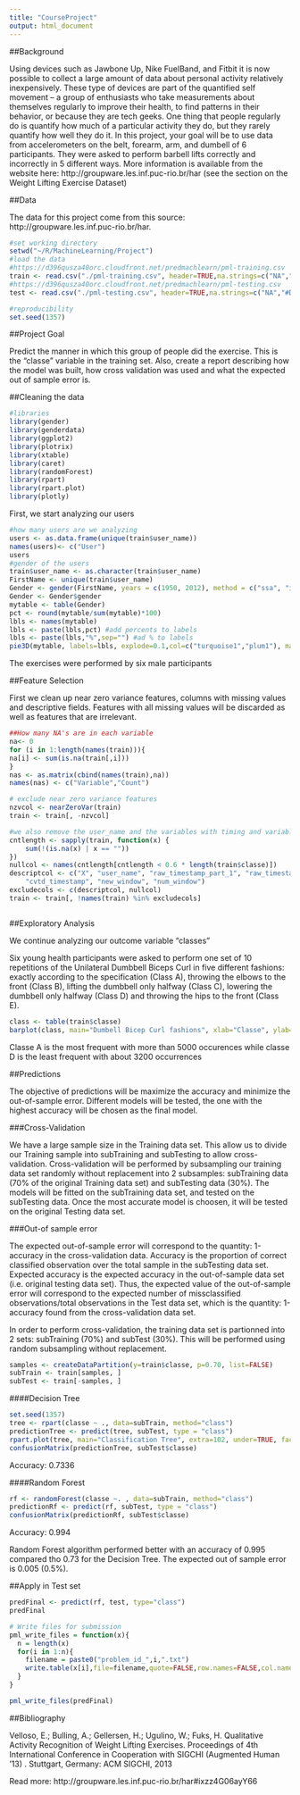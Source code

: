 ---
title: "CourseProject"
output: html_document
---

##Background

Using devices such as Jawbone Up, Nike FuelBand, and Fitbit it is now possible to collect a large amount of data about personal activity relatively inexpensively. These type of devices are part of the quantified self movement – a group of enthusiasts who take measurements about themselves regularly to improve their health, to find patterns in their behavior, or because they are tech geeks. One thing that people regularly do is quantify how much of a particular activity they do, but they rarely quantify how well they do it. In this project, your goal will be to use data from accelerometers on the belt, forearm, arm, and dumbell of 6 participants. They were asked to perform barbell lifts correctly and incorrectly in 5 different ways. More information is available from the website here: http://groupware.les.inf.puc-rio.br/har (see the section on the Weight Lifting Exercise Dataset)

##Data

The data for this project come from this source: http://groupware.les.inf.puc-rio.br/har. 

```{r, message=FALSE, warning=FALSE}
#set working directory
setwd("~/R/MachineLearning/Project")
#load the data
#https://d396qusza40orc.cloudfront.net/predmachlearn/pml-training.csv
train <- read.csv("./pml-training.csv", header=TRUE,na.strings=c("NA","#DIV/0!", ""))
#https://d396qusza40orc.cloudfront.net/predmachlearn/pml-testing.csv
test <- read.csv("./pml-testing.csv", header=TRUE,na.strings=c("NA","#DIV/0!", ""))

#reproducibility
set.seed(1357)
```


##Project Goal

Predict the manner in which this group of people did the exercise. This is the "classe" variable in the training set. 
Also, create a report describing how the model was built, how cross validation was used and what the expected out of sample error is. 


##Cleaning the data

```{r, message=FALSE, warning=FALSE}
#libraries
library(gender)
library(genderdata)
library(ggplot2)
library(plotrix)
library(xtable)
library(caret)
library(randomForest)
library(rpart) 
library(rpart.plot)
library(plotly)
```


First, we start analyzing our users

```{r, message=FALSE, warning=FALSE}
#how many users are we analyzing
users <- as.data.frame(unique(train$user_name))
names(users)<- c("User")
users
#gender of the users
train$user_name <- as.character(train$user_name)
FirstName <- unique(train$user_name)
Gender <- gender(FirstName, years = c(1950, 2012), method = c("ssa", "ipums", "napp",                                                "kantrowitz", "genderize", "demo"), countries = "United States")
Gender <- Gender$gender
mytable <- table(Gender)
pct <- round(mytable/sum(mytable)*100)
lbls <- names(mytable)
lbls <- paste(lbls,pct) #add percents to labels
lbls <- paste(lbls,"%",sep="") #ad % to labels
pie3D(mytable, labels=lbls, explode=0.1,col=c("turquoise1","plum1"), main="Gender Distribution")
```

The exercises were performed by six male participants 


##Feature Selection

First we clean up near zero variance features, columns with missing values and descriptive fields.
Features with all missing values will be discarded as well as features that are irrelevant.

```{r, message=FALSE, warning=FALSE}
##How many NA's are in each variable 
na<- 0
for (i in 1:length(names(train))){
na[i] <- sum(is.na(train[,i]))
}
nas <- as.matrix(cbind(names(train),na))
names(nas) <- c("Variable","Count")

# exclude near zero variance features
nzvcol <- nearZeroVar(train)
train <- train[, -nzvcol]

#we also remove the user_name and the variables with timing and variables with more than 40% missing data
cntlength <- sapply(train, function(x) {
    sum(!(is.na(x) | x == ""))
})
nullcol <- names(cntlength[cntlength < 0.6 * length(train$classe)])
descriptcol <- c("X", "user_name", "raw_timestamp_part_1", "raw_timestamp_part_2", 
    "cvtd_timestamp", "new_window", "num_window")
excludecols <- c(descriptcol, nullcol)
train <- train[, !names(train) %in% excludecols]



```




##Exploratory Analysis


We continue analyzing our outcome variable "classes"

Six young health participants were asked to perform one set of 10 repetitions of the Unilateral Dumbbell Biceps Curl in five different fashions: exactly according to the specification (Class A), throwing the elbows to the front (Class B), lifting the dumbbell only halfway (Class C), lowering the dumbbell only halfway (Class D) and throwing the hips to the front (Class E).


```{r, message=FALSE, warning=FALSE}
class <- table(train$classe)
barplot(class, main="Dumbell Bicep Curl fashions", xlab="Classe", ylab="Frecuency", density=c(70,10))
```

Classe A is the most frequent with more than 5000 occurences while classe D is the least frequent with about 3200 occurrences



##Predictions

The objective of predictions will be maximize the accuracy and minimize the out-of-sample error. 
Different models will be tested, the one with the highest accuracy will be chosen as the final model. 

###Cross-Validation

We have a large sample size in the Training data set. This allow us to divide our Training sample into subTraining and subTesting to allow cross-validation.
Cross-validation will be performed by subsampling our training data set randomly without replacement into 2 subsamples: subTraining data (70% of the original Training data set) and subTesting data (30%). The models will be fitted on the subTraining data set, and tested on the subTesting data. Once the most accurate model is choosen, it will be tested on the original Testing data set.

###Out-of sample error

The expected out-of-sample error will correspond to the quantity: 1-accuracy in the cross-validation data. Accuracy is the proportion of correct classified observation over the total sample in the subTesting data set. Expected accuracy is the expected accuracy in the out-of-sample data set (i.e. original testing data set). Thus, the expected value of the out-of-sample error will correspond to the expected number of missclassified observations/total observations in the Test data set, which is the quantity: 1-accuracy found from the cross-validation data set.


In order to perform cross-validation, the training data set is partionned into 2 sets: subTraining (70%) and subTest (30%).
This will be performed using random subsampling without replacement.
```{r}
samples <- createDataPartition(y=train$classe, p=0.70, list=FALSE)
subTrain <- train[samples, ] 
subTest <- train[-samples, ]
```


####Decision Tree

```{r}
set.seed(1357)
tree <- rpart(classe ~ ., data=subTrain, method="class")
predictionTree <- predict(tree, subTest, type = "class")
rpart.plot(tree, main="Classification Tree", extra=102, under=TRUE, faclen=0)
confusionMatrix(predictionTree, subTest$classe)
```

Accuracy: 0.7336

####Random Forest

```{r}
rf <- randomForest(classe ~. , data=subTrain, method="class")
predictionRf <- predict(rf, subTest, type = "class")
confusionMatrix(predictionRf, subTest$classe)
```

Accuracy: 0.994

Random Forest algorithm performed better with an accuracy of 0.995 compared tho 0.73 for the Decision Tree. The expected out of sample error is 0.005 (0.5%).


##Apply in Test set
```{r}
predFinal <- predict(rf, test, type="class")
predFinal
```



```{r}
# Write files for submission
pml_write_files = function(x){
  n = length(x)
  for(i in 1:n){
    filename = paste0("problem_id_",i,".txt")
    write.table(x[i],file=filename,quote=FALSE,row.names=FALSE,col.names=FALSE)
  }
}

pml_write_files(predFinal)
```




##Bibliography

Velloso, E.; Bulling, A.; Gellersen, H.; Ugulino, W.; Fuks, H. Qualitative Activity Recognition of Weight Lifting Exercises. Proceedings of 4th International Conference in Cooperation with SIGCHI (Augmented Human '13) . Stuttgart, Germany: ACM SIGCHI, 2013

Read more: http://groupware.les.inf.puc-rio.br/har#ixzz4G06ayY66
